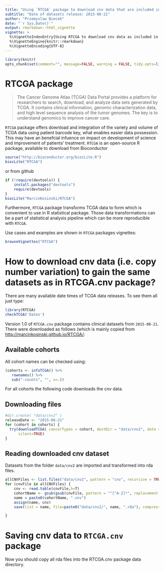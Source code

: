 ```yaml
---
title: "Using `RTCGA` package to download cnv data that are included in `RTCGA.cnv` package"
subtitle: "Date of datasets release: 2015-08-21"
author: "Przemyslaw Biecek"
date: "`r Sys.Date()`"
output: rmarkdown::html_vignette
vignette: >
  %\VignetteIndexEntry{Using RTCGA to download cnv data as included in RTCGA.data}
  %\VignetteEngine{knitr::rmarkdown}
  %\VignetteEncoding{UTF-8}
---
```


```r
library(knitr)
opts_chunk$set(comment="", message=FALSE, warning = FALSE, tidy.opts=list(keep.blank.line=TRUE, width.cutoff=150),options(width=150), eval = FALSE)
```

# RTCGA package

> The Cancer Genome Atlas (TCGA) Data Portal provides a platform for researchers to search, download, and analyze data sets generated by TCGA. It contains clinical information, genomic characterization data, and high level sequence analysis of the tumor genomes. The key is to understand genomics to improve cancer care.

`RTCGA` package offers download and integration of the variety and volume of TCGA data using patient barcode key, what enables easier data possession. This may have an benefcial infuence on impact on development of science and improvement of patients' treatment. `RTCGA` is an open-source R package, available to download from Bioconductor 

```r
source("http://bioconductor.org/biocLite.R")
biocLite("RTCGA")
```

or from github
```r
if (!require(devtools)) {
    install.packages("devtools")
    require(devtools)
}
biocLite("MarcinKosinski/RTCGA")
```

Furthermore, `RTCGA` package transforms TCGA data to form which is convenient to use in R statistical package. Those data transformations can be a part of statistical analysis pipeline which can be more reproducible with `RTCGA`.

Use cases and examples are shown in `RTCGA` packages vignettes:
```r
browseVignettes("RTCGA")
```

# How to download cnv data (i.e. copy number variation) to gain the same datasets as in RTCGA.cnv package?

There are many available date times of TCGA data releases. To see them all just type:

```r
library(RTCGA)
checkTCGA('Dates')
```

Version 1.0 of `RTCGA.cnv` package contains clinical datasets from `2015-08-21`.
There were downloaded as follows (which is mainly copied from [http://marcinkosinski.github.io/RTCGA/](http://marcinkosinski.github.io/RTCGA/):

## Available cohorts

All cohort names can be checked using:
```r
(cohorts <- infoTCGA() %>% 
   rownames() %>% 
   sub("-counts", "", x=.))
```

For all cohorts the following code downloads the cnv data.

## Downloading files
```r
#dir.create( "data/cnv2" )
releaseDate <- "2015-08-21"
for (cohort in cohorts) {
  try(downloadTCGA( cancerTypes = cohort, destDir = "data/cnv2", date = releaseDate, dataSet = "Merge_snp__genome_wide_snp_6__broad_mit_edu__Level_3__segmented_scna_minus_germline_cnv_hg19__seg.Level_3" ),
      silent=TRUE)
}
```

## Reading downloaded cnv dataset

Datasets from the folder `data/cnv2` are imported and transformed into rda files.

```r
allCNVFiles <- list.files("data/cnv2", pattern = "cnv", recursive = TRUE, full.names = TRUE)
for (cnvFile in allCNVFiles) {
    cnv <- read.table(cnvFile,h=T) 
    cohortName <- gsub(gsub(cnvFile, pattern = "^[^A-Z]*", replacement = ""), pattern="[\\.-].*", replacement="")
    name = paste0(cohortName, ".cnv")
    assign(name, cnv)
    save(list = name, file=paste0("data/cnv2/", name, ".rda"), compression_level = 9, compress = "xz")

}

```

# Saving cnv data to `RTCGA.cnv` package

Now you should copy all rda files into the RTCGA.cnv package data directory.
